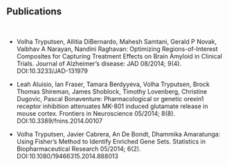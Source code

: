 <br>

## Publications

<br>

* Volha Tryputsen, Allitia DiBernardo, Mahesh Samtani, Gerald P Novak, Vaibhav A Narayan, Nandini Raghavan: Optimizing Regions-of-Interest Composites for Capturing Treatment Effects on Brain Amyloid in Clinical Trials. Journal of Alzheimer's disease: JAD 08/2014; 9(4). DOI:10.3233/JAD-131979

* Leah Aluisio, Ian Fraser, Tamara Berdyyeva, Volha Tryputsen, Brock Thomas Shireman, James Shoblock, Timothy Lovenberg, Christine Dugovic, Pascal Bonaventure: Pharmacological or genetic orexin1 receptor inhibition attenuates MK-801 induced glutamate release in mouse cortex. Frontiers in Neuroscience 05/2014; 8(8). DOI:10.3389/fnins.2014.00107

* Volha Tryputsen, Javier Cabrera, An De Bondt, Dhammika Amaratunga: Using Fisher's Method to Identify Enriched Gene Sets. Statistics in Biopharmaceutical Research 05/2014; 6(2). DOI:10.1080/19466315.2014.888013
